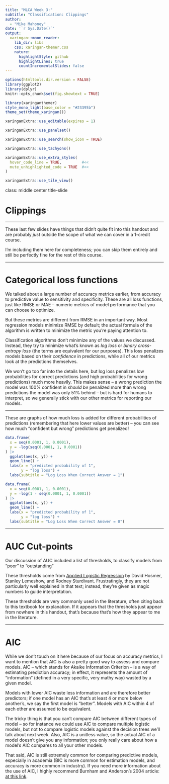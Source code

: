 ```yaml
---
title: "MLCA Week 3:"
subtitle: "Classification: Clippings"  
author: 
  - "Mike Mahoney"
date: '`r Sys.Date()`'
output:
  xaringan::moon_reader:
    lib_dir: libs
    css: xaringan-themer.css
    nature:
      highlightStyle: github
      highlightLines: true
      countIncrementalSlides: false
---
```


```r
options(htmltools.dir.version = FALSE)
library(ggplot2)
library(dplyr)
knitr::opts_chunk$set(fig.showtext = TRUE)
```
```r
library(xaringanthemer)
style_mono_light(base_color = "#23395b")
theme_set(theme_xaringan())
```

```r
xaringanExtra::use_editable(expires = 1)
```

```r
xaringanExtra::use_panelset()
```

```r
xaringanExtra::use_search(show_icon = TRUE)
```

```r
xaringanExtra::use_tachyons()
```

```r
xaringanExtra::use_extra_styles(
  hover_code_line = TRUE,         #<<
  mute_unhighlighted_code = TRUE  #<<
)
```

```r
xaringanExtra::use_tile_view()
```

class: middle center title-slide

# Clippings

---

These last few slides have things that didn't quite fit into this handout and 
are probably _just_ outside the scope of what we can cover in a 1-credit course.

I'm including them here for completeness; you can skip them entirely and still 
be perfectly fine for the rest of this course.

---

# Categorical loss functions

We talked about a large number of accuracy metrics earlier, from accuracy to 
predictive value to sensitivity and specificity. These are all loss functions,
just like RMSE or MAE -- numeric metrics of model performance that you can 
choose to optimize.

But these metrics are different from RMSE in an important way. Most regression
models minimize RMSE by default; the actual formula of the algorithm is written
to minimize the metric you're paying attention to.

Classification algorithms don't minimize any of the values we discussed. Instead,
they try to minimize what's known as *log loss* or *binary cross-entropy loss*
(the terms are equivalent for our purposes). This loss penalizes models based on
their _confidence_ in predictions, while all of our metrics look at the 
predictions themselves.

We won't go too far into the details here, but log loss penalizes low 
probabilities for correct predictions (and high probabilities for wrong 
predictions) much more heavily. This makes sense -- a wrong prediction the model
was 100% confident in _should be_ penalized more than wrong predictions the 
model was only 51% behind -- but is hard for humans to interpret, so we 
generally stick with our other metrics for reporting our models.

---

These are graphs of how much loss is added for different probabilities
of predictions (remembering that here lower values are better) -- you can see 
how much "confident but wrong" predictions get penalized!

```r
data.frame(
  x = seq(0.0001, 1, 0.0001),
  y = -log(seq(0.0001, 1, 0.0001))
) |> 
  ggplot(aes(x, y)) + 
  geom_line() + 
  labs(x = "predicted probability of 1",
       y = "log loss") + 
  labs(subtitle = "Log Loss When Correct Answer = 1")
```

```r
data.frame(
  x = seq(0.0001, 1, 0.0001),
  y = -log(1 - seq(0.0001, 1, 0.0001))
) |> 
  ggplot(aes(x, y)) + 
  geom_line() + 
  labs(x = "predicted probability of 1",
       y = "log loss") + 
  labs(subtitle = "Log Loss When Correct Answer = 0")
```

---

# AUC Cut-points

Our discussion of AUC included a list of thresholds, to classify models from 
"poor" to "outstanding"

These thresholds come from [Applied Logistic Regression](https://www.wiley.com/en-us/Applied+Logistic+Regression%2C+3rd+Edition-p-9780470582473) by David Hosmer, Stanley Lemeshow, and Rodney Sturdivant. Frustratingly, 
they are not particularly well explained in that text; instead, they're given as
magic numbers to guide interpretation. 

These thresholds are very commonly used in the literature, often citing back to
this textbook for explanation. If it appears that the thresholds just appear 
from nowhere in this handout, that's because that's how they appear to me in the
literature. 

---

# AIC

While we don't touch on it here because of our focus on accuracy metrics, I want
to mention that AIC is also a pretty good way to assess and compare models. 
AIC -- which stands for Akaike Information Criterion -- is a way of estimating 
prediction accuracy; in effect, it represents the amount of "information" 
(defined in a very specific, very mathy way) wasted by a given model. 

Models with lower AIC waste less information and are therefore better predictors;
if one model has an AIC that's at least 4 or more below another's, we say the 
first model is "better". Models with AIC within 4 of each other are assumed to 
be equivalent.

The tricky thing is that you can't compare AIC between different types of model 
-- so for instance we could use AIC to compare multiple logistic models, but not
to compare logistic models against the decision trees we'll talk about next week.
Also, AIC is a unitless value, so the actual AIC of a model doesn't give you any
information; you only really care about how a model's AIC compares to all your 
other models.

That said, AIC is still extremely common for comparing predictive models, 
especially in academia (BIC is more common for estimation models, and accuracy 
is more common in industry). If you need more information about the use of AIC,
I highly recommend Burnham and Anderson's 2004 article: [at this link](https://doi.org/10.1177%2F0049124104268644).
